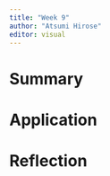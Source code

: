 ```yaml
---
title: "Week 9"
author: "Atsumi Hirose"
editor: visual
---
```


# Summary

# Application

# Reflection
